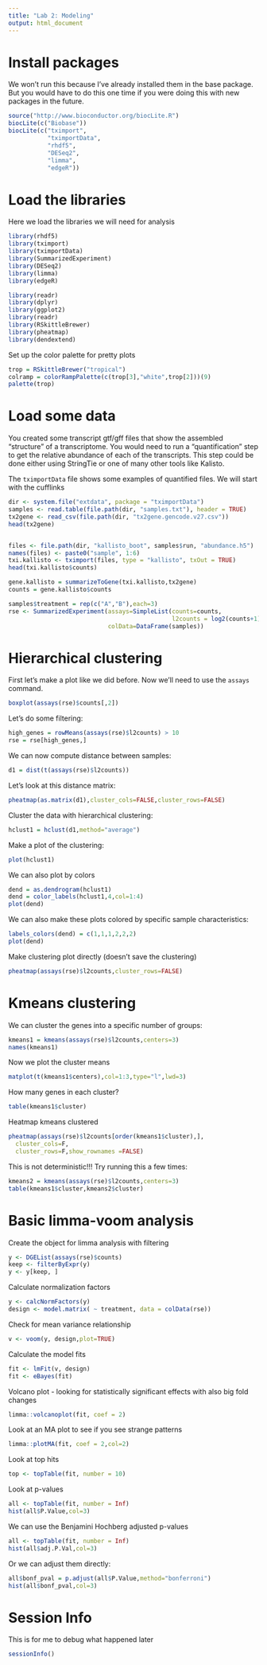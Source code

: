 ```yaml
---
title: "Lab 2: Modeling"
output: html_document
---
```


# Install packages

We won't run this because I've already installed them in the base package. But you would have to do this one time if you were doing this with new packages in the future. 


```r
source("http://www.bioconductor.org/biocLite.R")
biocLite(c("Biobase"))
biocLite(c("tximport",
           "tximportData",
           "rhdf5",
           "DESeq2",
           "limma",
           "edgeR"))

```


# Load the libraries

Here we load the libraries we will need for analysis 

```r

library(rhdf5)
library(tximport)
library(tximportData)
library(SummarizedExperiment)
library(DESeq2)
library(limma)
library(edgeR)

library(readr)
library(dplyr)
library(ggplot2)
library(readr)
library(RSkittleBrewer)
library(pheatmap)
library(dendextend)

```

Set up the color palette for pretty plots

```r
trop = RSkittleBrewer("tropical")
colramp = colorRampPalette(c(trop[3],"white",trop[2]))(9)
palette(trop)
```


# Load some data

You created some transcript gtf/gff files that show the assembled "structure" of a transcriptome. You would need to run a "quantification" step to get the relative abundance of each of the transcripts. This step could be done either using StringTie or one of many other tools like Kalisto. 

The `tximportData` file shows some examples of quantified files. We will start with the cufflinks 


```r
dir <- system.file("extdata", package = "tximportData")
samples <- read.table(file.path(dir, "samples.txt"), header = TRUE)
tx2gene <- read_csv(file.path(dir, "tx2gene.gencode.v27.csv"))
head(tx2gene)


files <- file.path(dir, "kallisto_boot", samples$run, "abundance.h5")
names(files) <- paste0("sample", 1:6)
txi.kallisto <- tximport(files, type = "kallisto", txOut = TRUE)
head(txi.kallisto$counts)

gene.kallisto = summarizeToGene(txi.kallisto,tx2gene)
counts = gene.kallisto$counts

samples$treatment = rep(c("A","B"),each=3)
rse <- SummarizedExperiment(assays=SimpleList(counts=counts,
                                              l2counts = log2(counts+1)),
                            colData=DataFrame(samples))
```

# Hierarchical clustering

First let's make a plot like we did before. Now we'll need to use the `assays` command. 

```r
boxplot(assays(rse)$counts[,2])
```

Let's do some filtering: 

```r
high_genes = rowMeans(assays(rse)$l2counts) > 10
rse = rse[high_genes,]
```

We can now compute distance between samples: 

```r
d1 = dist(t(assays(rse)$l2counts))
```

Let's look at this distance matrix: 

```r
pheatmap(as.matrix(d1),cluster_cols=FALSE,cluster_rows=FALSE)
```



Cluster the data with hierarchical clustering: 

```r
hclust1 = hclust(d1,method="average")
```

Make a plot of the clustering: 

```r
plot(hclust1)
```


We can also plot by colors

```r
dend = as.dendrogram(hclust1)
dend = color_labels(hclust1,4,col=1:4)
plot(dend)
```


We can also make these plots colored by specific sample characteristics: 



```r
labels_colors(dend) = c(1,1,1,2,2,2)
plot(dend)
```



Make clustering plot directly (doesn't save the clustering)

```r
pheatmap(assays(rse)$l2counts,cluster_rows=FALSE)
```

# Kmeans clustering

We can cluster the genes into a specific number of groups: 

```r
kmeans1 = kmeans(assays(rse)$l2counts,centers=3)
names(kmeans1)
```

Now we plot the cluster means
```r
matplot(t(kmeans1$centers),col=1:3,type="l",lwd=3)
```

How many genes in each cluster?

```r
table(kmeans1$cluster)
```


Heatmap kmeans clustered

```r
pheatmap(assays(rse)$l2counts[order(kmeans1$cluster),],
  cluster_cols=F,
  cluster_rows=F,show_rownames =FALSE)
```

This is not deterministic!!! Try running this a few times: 

```r
kmeans2 = kmeans(assays(rse)$l2counts,centers=3)
table(kmeans1$cluster,kmeans2$cluster)
```


# Basic limma-voom analysis

Create the object for limma analysis with filtering 

```r
y <- DGEList(assays(rse)$counts)
keep <- filterByExpr(y)
y <- y[keep, ]
```

Calculate normalization factors 
```r
y <- calcNormFactors(y)
design <- model.matrix( ~ treatment, data = colData(rse))
```

Check for mean variance relationship
```r
v <- voom(y, design,plot=TRUE)
```


Calculate the model fits

```r
fit <- lmFit(v, design)
fit <- eBayes(fit)
```


Volcano plot - looking for statistically significant effects with also big fold changes

```r
limma::volcanoplot(fit, coef = 2)
```

Look at an MA plot to see if you see strange patterns

```r
limma::plotMA(fit, coef = 2,col=2)
```


Look at top hits

```r
top <- topTable(fit, number = 10)
```

Look at p-values

```r
all <- topTable(fit, number = Inf)
hist(all$P.Value,col=3)
```

We can use the Benjamini Hochberg adjusted p-values

```r
all <- topTable(fit, number = Inf)
hist(all$adj.P.Val,col=3)
```

Or we can adjust them directly: 

```r
all$bonf_pval = p.adjust(all$P.Value,method="bonferroni")
hist(all$bonf_pval,col=3)
```


# Session Info


This is for me to debug what happened later

```r
sessionInfo()
```
